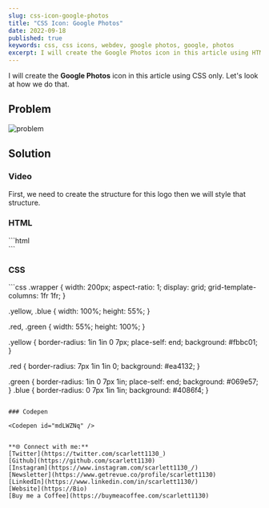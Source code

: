 ```yaml
---
slug: css-icon-google-photos
title: "CSS Icon: Google Photos"
date: 2022-09-18
published: true
keywords: css, css icons, webdev, google photos, google, photos 
excerpt: I will create the Google Photos icon in this article using HTML & CSS. Let's look at how we do that.
---
```



I will create the **Google Photos** icon in this article using CSS only. Let's look at how we do that.

## Problem

![problem](https://imgur.com/MKql9lI.png)

## Solution
### Video

<YouTube id="eTd-511xwME" />


First, we need to create the structure for this logo then we will style that structure.

### HTML 

<CodeTitle lang="html" title="index.html" />
```html
<div class="wrapper">
  <div class="yellow"></div>
  <div class="red"></div>
  <div class="green"></div>
  <div class="blue"></div>
</div>
```

### CSS 

<CodeTitle lang="css" title="style.css" />
```css
.wrapper {
  width: 200px;
  aspect-ratio: 1;
  display: grid;
  grid-template-columns: 1fr 1fr;
}

.yellow, .blue {
  width: 100%;
  height: 55%;
}

.red, .green {
  width: 55%;
  height: 100%;
}

.yellow {
  border-radius: 1in 1in 0 7px;
  place-self: end;
  background: #fbbc01;
}

.red {
  border-radius: 7px 1in 1in 0;
  background: #ea4132;
}

.green {
  border-radius: 1in 0 7px 1in;
  place-self: end;
  background: #069e57;
}
.blue {
  border-radius: 0 7px 1in 1in;
  background: #4086f4;
}
```

### Codepen 

<Codepen id="mdLWZNq" />


**🌐 Connect with me:**
[Twitter](https://twitter.com/scarlett1130_)
[Github](https://github.com/scarlett1130)
[Instagram](https://www.instagram.com/scarlett1130_/)
[Newsletter](https://www.getrevue.co/profile/scarlett1130)
[LinkedIn](https://www.linkedin.com/in/scarlett1130/)
[Website](https://Bio)
[Buy me a Coffee](https://buymeacoffee.com/scarlett1130)


